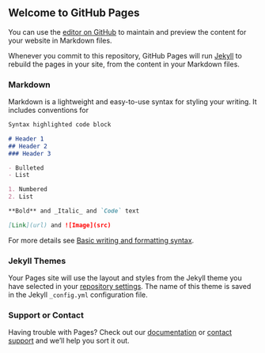 ## Welcome to GitHub Pages

You can use the [editor on GitHub](https://github.com/renzo834/raiw-and-son/edit/main/docs/index.md) to maintain and preview the content for your website in Markdown files.

Whenever you commit to this repository, GitHub Pages will run [Jekyll](https://jekyllrb.com/) to rebuild the pages in your site, from the content in your Markdown files.

### Markdown

Markdown is a lightweight and easy-to-use syntax for styling your writing. It includes conventions for

```markdown
Syntax highlighted code block

# Header 1
## Header 2
### Header 3

- Bulleted
- List

1. Numbered
2. List

**Bold** and _Italic_ and `Code` text

[Link](url) and ![Image](src)
```

For more details see [Basic writing and formatting syntax](https://docs.github.com/en/github/writing-on-github/getting-started-with-writing-and-formatting-on-github/basic-writing-and-formatting-syntax).

### Jekyll Themes

Your Pages site will use the layout and styles from the Jekyll theme you have selected in your [repository settings](https://github.com/renzo834/raiw-and-son/settings/pages). The name of this theme is saved in the Jekyll `_config.yml` configuration file.

### Support or Contact

Having trouble with Pages? Check out our [documentation](https://docs.github.com/categories/github-pages-basics/) or [contact support](https://support.github.com/contact) and we’ll help you sort it out.
